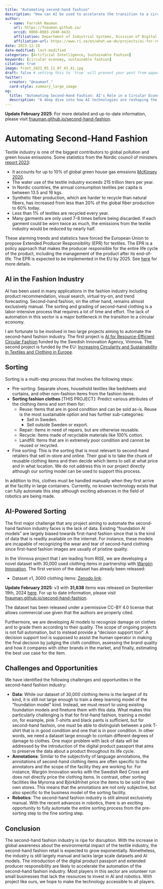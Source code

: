 ```yaml
---
title: "Automating second-hand fashion"
description: "How can AI be used to accelerate the transition to a circular economy?"
author:
  - name: Farrukh Nauman
    url: https://fnauman.github.io/
    orcid: 0000-0003-2940-8432
    affiliation: Department of Industrial Systems, Division of Digital Systems, RISE Research Institutes of Sweden AB
    affiliation-url: https://www.ri.se/en/what-we-do/projects/ai-for-resource-efficient-circular-fashion
date: 2023-12-16
date-modified: last-modified
categories: [Artificial Intelligence, Sustainable Fashion]
keywords: [circular economy, sustainable fashion]
citation: true
image: front_2023_05_11_07_43_41.jpg
draft: false # setting this to `true` will prevent your post from appearing on your listing page until you're ready!
twitter:
  creator: "@naumanf_"
  card-style: summary_large_image
og:
  title: "Automating Second-Hand Fashion: AI's Role in a Circular Economy"
  description: "A deep dive into how AI technologies are reshaping the second-hand fashion industry towards more sustainable practices."
---
```


::: {.callout-note}
**Update February 2025**: For more detailed and up-to-date information, please visit [fnauman.github.io/second-hand-fashion](https://fnauman.github.io/second-hand-fashion/).
:::

# Automating Second-Hand Fashion

<!-- ## Introduction -->

Textile industry is one of the biggest contributors to global pollution and green house emissions. Some statistics from the Nordic council of ministers [report 2023](https://pub.norden.org/temanord2023-502/#122166):

- It accounts for up to 10% of global green house gas emssions [McKinsey 2020](https://www.mckinsey.com/industries/retail/our-insights/fashion-on-climate).
- The water use of the textile industry exceeds 215 trillion liters per year. 
- In Nordic countries, the annual consumption textiles per capita is between 13.5 and 16 kgs.
- Synthetic fiber production, which are harder to recycle than natural fibers, has increased from less than 20% of the global fiber production to 60% today.
- Less than 1% of textiles are recycled every year. 
- Many garments are only used 7-8 times before being discarded. If each garment could be worn twice as much, the emissions from the textile industry would be reduced by nearly half. 

These alarming trends and statistics have forced the European Union to propose Extended Producer Responsibility (EPR) for textiles. The EPR is a policy approach that makes the producer responsible for the entire life cycle of the product, including the management of the product after its end-of-life. The EPR is expected to be implemented in the EU by 2025. See [here](https://ec.europa.eu/commission/presscorner/detail/en/ip_23_3635) for more details.

## AI in the Fashion Industry

AI has been used in many applications in the fashion industry including product recommendation, visual search, virtual try-on, and trend forecasting. Second-hand fashion, on the other hand, remains almost exclusively manual. The sorting and grading of second-hand clothing is a labor-intensive process that requires a lot of time and effort. The lack of automation in this sector is a major bottleneck in the transition to a circular economy. 

I am fortunate to be involved in two large projects aiming to automate the second-hand fashion industry. The first project is [AI for Resource-Efficient Circular Fashion](https://www.ri.se/en/what-we-do/projects/ai-for-resource-efficient-circular-fashion) funded by the Swedish Innovation Agency, Vinnova. The second project is funded by the EU: [Increasing Circularity and Sustainability in Textiles and Clothing in Europe
](https://www.cisutac.eu/). 

## Sorting

Sorting is a multi-step process that involves the following steps:

- Pre-sorting: Separate shoes, household textiles like bedsheets and curtains, and other non-fashion items from the fashion items.
- **Sorting fashion clothes** [THIS PROJECT]: Predict various attributes of the clothing items and sort them for:
  - Reuse: Items that are in good condition and can be sold as-is. Reuse is the most sustainable option and has further sub-categories:
    - Sell in Sweden.
    - Sell outside Sweden or export.
  - Repair: Items in need of repairs, but are otherwise reusable. 
  - Recycle: Items made of recyclable materials like 100% cotton. 
  - Landfill: Items that are in extremely poor condition and cannot be reused or recycled.
- Fine sorting: This is the sorting that is most relevant to second-hand retailers that sell in-store and online. Their goal is to take the chunk of reusable clothing items and then decide which items to sell at what price and in what location. We do not address this in our project directly although our sorting model can be used to support this process.

In addition to this, clothes must be handled manually when they first arrive at the facility in large containers. Currently, no known technology exists that can fully automate this step although exciting advances in the field of robotics are being made.

## AI-Powered Sorting

The first major challenge that any project aiming to automate the second-hand fashion industry faces is the lack of data. Existing "foundation AI models" are largely biased towards first-hand fashion since that is the kind of data that is readily available on the internet. For instance, these models are incapable of recognizing the wear and tear of second-hand clothing since first-hand fashion images are usually of pristine quality. 

In the Vinnova project that I am leading from RISE, we are developing a novel dataset with 30,000 used clothing items in partnership with [Wargön Innovation](https://wargoninnovation.se/en/). The first version of the dataset has already been released:

- Dataset v1, 3000 clothing items: [Zenodo link](https://zenodo.org/records/8386668).

::: {.callout-important}
**Update February 2025**: v3 with **31,638** items was released on September 19th, 2024 [here](https://zenodo.org/records/13788681). For up to date information, please visit [fnauman.github.io/second-hand-fashion](https://fnauman.github.io/second-hand-fashion/).
:::



The dataset has been released under a permissive CC-BY 4.0 license that allows commercial use given that the authors are properly cited. 

Furthermore, we are developing AI models to recognize damage on clothes and to grade them according to their quality. The scope of ongoing projects is not full automation, but to instead provide a "decision support tool". A decision support tool is supposed to assist the human operator in making the final decision by judging the cloth condition, assessing the brand quality and how it compares with other brands in the market, and finally, estimating the best use case for the item.

## Challenges and Opportunities

We have identified the following challenges and opportunities in the second-hand fashion industry:

- **Data**: While our dataset of 30,000 clothing items is the largest of its kind, it is still not large enough to train a deep learning model of the "foundation model" kind. Instead, we must resort to using existing foundation models and finetune them with this data. What makes this particularly challenging is that for first-hand fashion, training a model on, for example, pink T-shirts and black pants is sufficient, but for second-hand fashion, one must be able to distinguish between a pink T-shirt that is in good condition and one that is in poor condition. In other words, we need a dataset large enough to contain different degrees of damage to clothes. One major problem with lack of data will be addressed by the introduction of the digital product passport that aims to preserve the data about a product throughout its life cycle. 
- **Annotations**: Similar to the subjectivity of language annotations, the annotations of second-hand clothing items are often specific to the annotators and the scope of the facility they are working for. For instance, Wargön Innovation works with the Swedish Red Cross and does not directly price the clothing items. In contrast, other sorting facilities like Myrorna and Björkåfrihet price the items to be sold in their own stores. This means that the annotations are not only subjective, but also specific to the business model of the sorting facility.
- **Robotics**: The second-hand fashion industry is still almost exclusively manual. With the recent advances in robotics, there is an exciting opportunity to fully automate the entire sorting process from the pre-sorting step to the fine sorting step. 


## Conclusion

The second-hand fashion industry is ripe for disruption. With the increase in global awareness about the environmental impact of the textile industry, the second-hand fashion retail is expected to grow exponentially. Nonetheless, the industry is still largely manual and lacks large scale datasets and AI models. The introduction of the digital product passport and extended producer responsibility are likely to accelerate the automation of the second-hand fashion industry. Most players in this sector are volunteer run small businesses that lack the resources to invest in AI and robotics. With project like ours, we hope to make the technology accessible to all players.

<!-- ## References -->
